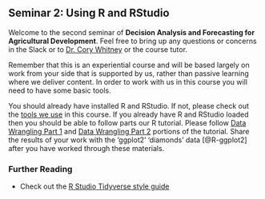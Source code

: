 ## Seminar 2: Using R and RStudio {#r_rstudio} 

Welcome to the second seminar of **Decision Analysis and Forecasting for Agricultural Development**. Feel free to bring up any questions or concerns in the Slack or to [Dr. Cory Whitney](mailto:cory.whitney@uni-bonn.de?subject=[Seminar_4]%20Decision%20Analysis%20Lecture) or the course tutor.

Remember that this is an experiential course and will be based largely on work from your side that is supported by us, rather than passive learning where we deliver content. In order to work with us in this course you will need to have some basic tools.

You should already have installed R and RStudio. If not, please check out the [tools we use](#tools) in this course. If you already have R and RStudio loaded then you should be able to follow parts our R tutorial. Please follow [Data Wrangling Part 1](https://cory-whitney.shinyapps.io/teaching_R/#section-data-wrangling-part-1) and [Data Wrangling Part 2](https://cory-whitney.shinyapps.io/teaching_R/#section-data-wrangling-part-2) portions of the tutorial. Share the results of your work with the 'ggplot2' 'diamonds' data [@R-ggplot2] after you have worked through these materials.

<!-- remake and embed R course materials -->
<!-- world cafe in zoom? a kind of 'speed dating' app... get people to converse-->

### Further Reading 

- Check out the [R Studio Tidyverse style guide](https://style.tidyverse.org/index.html)